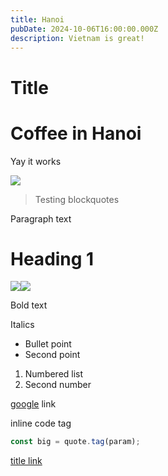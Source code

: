 ```yaml
---
title: Hanoi
pubDate: 2024-10-06T16:00:00.000Z
description: Vietnam is great!
---
```


# Title

# Coffee in Hanoi

Yay it works

![](https://res.cloudinary.com/dbifqlg1w/image/upload/v1727434783/travels/hanoi/DSC_3311_xvofsz.jpg)

> Testing blockquotes

Paragraph text

# Heading 1

![](https://res.cloudinary.com/dbifqlg1w/image/upload/v1727435028/travels/hanoi/DSC_3337_zprxhy.jpg)![](https://res.cloudinary.com/dbifqlg1w/image/upload/v1727435026/travels/hanoi/DSC_3342_ismlhk.jpg)

Bold text

Italics

* Bullet point
* Second point

1. Numbered list
2. Second number

[google](https://google.com) link

inline code tag

```javascript
const big = quote.tag(param);
```

[title link](#title)
